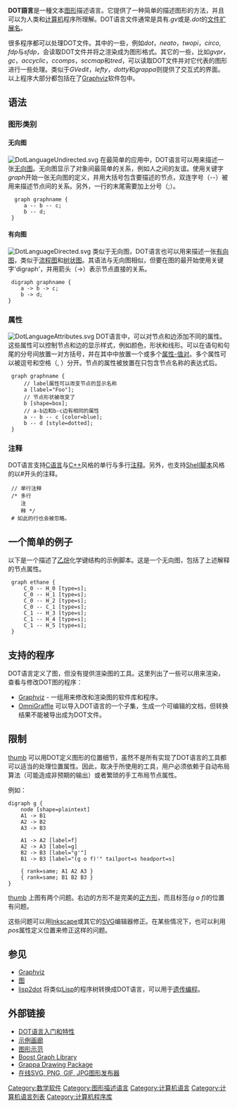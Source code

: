 {{Unreferenced|time=2019-02-21T18:08:20+00:00}}
{{noteTA|G1=IT}}
'''DOT語言'''是一種文本[[图|图形]]描述语言。它提供了一种简单的描述图形的方法，并且可以为人类和[[计算机|计算机]]程序所理解。DOT语言文件通常是具有''.gv''或是''.dot''的[[文件扩展名|文件扩展名]]。

很多程序都可以处理DOT文件。其中的一些，例如''dot''，''neato''，''twopi''，''circo'', ''fdp''与''sfdp''，会读取DOT文件并将之渲染成为图形格式。其它的一些，比如''gvpr''，''gc''，''accyclic''，''ccomps''，''sccmap''和''tred''，可以读取DOT文件并对它代表的图形进行一些处理。类似于''GVedit''，''lefty''，''dotty''和''grappa''则提供了交互式的界面。以上程序大部分都包括在了[[Graphviz|Graphviz]]软件包中。

== 语法 ==
=== 图形类别 ===
==== 无向图 ====
[[Image:DotLanguageUndirected.svg|right]]
在最简单的应用中，DOT语言可以用来描述一张[[图_(数学)#有/无_向图|无向图]]。无向图显示了对象间最简单的关系，例如人之间的友谊。使用关键字''graph''开始一张无向图的定义，并用大括号包含要描述的节点，双连字号（--）被用来描述节点间的关系。另外，一行的末尾需要加上分号（;）。
<syntaxhighlight lang="mscgen">  graph graphname {
     a -- b -- c;
     b -- d;
 }
</syntaxhighlight>

==== 有向图 ====
[[Image:DotLanguageDirected.svg|right]]
类似于无向图，DOT语言也可以用来描述一张[[图_(数学)#有/无_向图|有向图]]，类似于[[流程图|流程图]]和[[树_(图论)|树状图]]。其语法与无向图相似，但要在图的最开始使用关键字'digraph'，并用箭头（->）表示节点直接的关系。
<syntaxhighlight lang="mscgen">
 digraph graphname {
    a -> b -> c;
    b -> d;
}
</syntaxhighlight>

=== 属性 ===
[[Image:DotLanguageAttributes.svg|right]]
DOT语言中，可以对节点和边添加不同的属性。这些属性可以控制节点和边的显示样式，例如颜色，形状和线形。可以在语句和句尾的分号间放置一对方括号，并在其中中放置一个或多个[[键-值对|属性-值对]]。多个属性可以被逗号和空格（, ）分开。节点的属性被放置在只包含节点名称的表达式后。
<syntaxhighlight lang="mscgen">
 graph graphname {
     // label属性可以改变节点的显示名称
     a [label="Foo"];
     // 节点形状被改变了
     b [shape=box];
     // a-b边和b-c边有相同的属性
     a -- b -- c [color=blue];
     b -- d [style=dotted];
 }
</syntaxhighlight>

=== 注释 ===
DOT语言支持[[C语言|C语言]]与[[C++|C++]]风格的单行与多行[[注释_(计算机语言)|注释]]。另外，也支持[[Shell脚本|Shell脚本]]风格的以#开头的注释。
<syntaxhighlight lang="mscgen">
 // 单行注释
 /* 多行
    注
    释 */
 # 如此的行也会被忽略。
</syntaxhighlight>

== 一个简单的例子 ==
以下是一个描述了[[乙烷|乙烷]]化学键结构的示例脚本。这是一个无向图，包括了上述解释的节点属性。
<syntaxhighlight lang="mscgen">
 graph ethane {
     C_0 -- H_0 [type=s];
     C_0 -- H_1 [type=s];
     C_0 -- H_2 [type=s];
     C_0 -- C_1 [type=s];
     C_1 -- H_3 [type=s];
     C_1 -- H_4 [type=s];
     C_1 -- H_5 [type=s];
 }
</syntaxhighlight>

== 支持的程序 ==
DOT语言定义了图，但没有提供渲染图的工具。这里列出了一些可以用来渲染，查看与修改DOT图的程序：
* [[Graphviz|Graphviz]] - 一组用来修改和渲染图的软件库和程序。
* [[OmniGraffle|OmniGraffle]] 可以导入DOT语言的一个子集，生成一个可编辑的文档，但转换结果不能被导出成为DOT文件。

== 限制 ==
[[image:Commutative_diagram_bad.svg|thumb]]
可以用DOT定义图形的位置细节，虽然不是所有实现了DOT语言的工具都可以适当的处理位置属性。因此，取决于所使用的工具，用户必须依赖于自动布局算法（可能造成非预期的输出）或者繁琐的手工布局节点属性。

例如：
<syntaxhighlight lang="mscgen">
digraph g {
	node [shape=plaintext]
	A1 -> B1
	A2 -> B2
	A3 -> B3
	
	A1 -> A2 [label=f]
	A2 -> A3 [label=g]
	B2 -> B3 [label="g'"]
	B1 -> B3 [label="(g o f)'" tailport=s headport=s]

	{ rank=same; A1 A2 A3 }
	{ rank=same; B1 B2 B3 } 
}
</syntaxhighlight>
[[image:commutative_diagram_fixed.svg|thumb]]
上图有两个问题。右边的方形不是完美的[[正方形|正方形]]，而且标签''(g o f)''的位置有问题。

这些问题可以用[[Inkscape|Inkscape]]或其它的[[SVG|SVG]]编辑器修正。在某些情况下，也可以利用''pos''属性定义位置来修正这样的问题。

== 参见 ==
* [[Graphviz|Graphviz]]
* [[图|图]]
* [[lisp2dot|lisp2dot]] 将类似[[Lisp|Lisp]]的程序树转换成DOT语言，可以用于[[遗传编程|遗传编程]]。

== 外部链接 ==
* [http://www.graphviz.org/documentation/ DOT语言入门和特性]{{Wayback|url=http://www.graphviz.org/documentation/ |date=20200319071308 }}
* [http://www.graphviz.org/gallery/ 示例画廊]{{Wayback|url=http://www.graphviz.org/gallery/ |date=20200314081239 }}
* [http://bloodgate.com/graph-demo 图形示范]{{Wayback|url=http://bloodgate.com/graph-demo |date=20100822004104 }}
* [http://www.boost.org/libs/graph/doc/index.html Boost Graph Library]{{Wayback|url=http://www.boost.org/libs/graph/doc/index.html |date=20081202234015 }}
* [https://web.archive.org/web/20101012210307/http://www2.research.att.com/~john/Grappa/ Grappa Drawing Package]
* [https://web.archive.org/web/20100420000948/http://graph.gafol.net/ 在线SVG, PNG, GIF, JPG图形发布器]

[[Category:数学软件|Category:数学软件]]
[[Category:图形描述语言|Category:图形描述语言]]
[[Category:计算机语言|Category:计算机语言]]
[[Category:计算机语言列表|Category:计算机语言列表]]
[[Category:计算机程序库|Category:计算机程序库]]